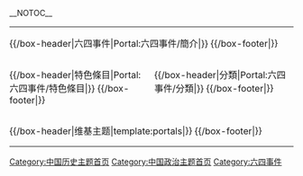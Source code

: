 <!-- 這個主題使用這個語法建立： subst:box portal skeleton| topic={{{topic}}}|  -->
__NOTOC__
{{快捷方式|P:64}}
{| width = "100%" cellpadding = "5" cellspacing = "10" style = "background: #EEEEEE; border-style:solid; border-width:2px; border-color: steelblue; "
| valign = "top" style = "padding: 0; margin:0;" | 

<div align = "center">
{{browsebar}}
</div>

{{/box-header|六四事件|Portal:六四事件/簡介|}}
{{Portal:六四事件/簡介}}
{{/box-footer|}}

<div style="float:left; width:49%;"> <!-- This width add to the the margin below to equal 100%-->

{{/box-header|特色條目|Portal:六四事件/特色條目|}}
{{Portal:六四事件/特色條目}}
{{/box-footer|}}

{{Random portal component|max= 5 |header= 特色圖片 |footer= 更多特色圖片… |subpage= 特色圖片 }}

</div>

<div style = "float:right; width:49%"> <!-- This margin should be right of the above -->

{{Random portal component|max= 5 |header= 特色傳記 |footer= 更多特色傳記… |subpage= 特色傳記 }}

{{/box-header|分類|Portal:六四事件/分類|}}
{{Portal:六四事件/分類}}
{{/box-footer|}}

</div>

<div style = "float:right; width:100%">
{{六四事件}}

{{/box-header|维基主题|template:portals|}}
{{portals}}
{{/box-footer|}}
|}

[[Category:中国历史主题首页|Category:中国历史主题首页]]
[[Category:中国政治主题首页|Category:中国政治主题首页]]
[[Category:六四事件|Category:六四事件]]